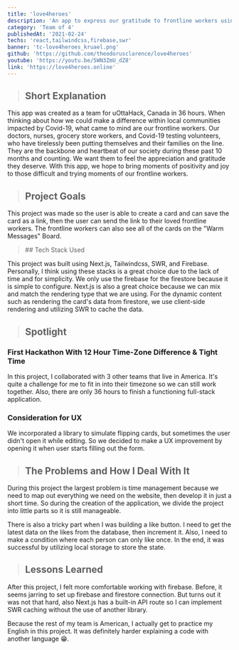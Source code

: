```yaml
---
title: 'love4heroes'
description: 'An app to express our gratitude to frontline workers using warm messages. Made for uOttaHack 4'
category: 'Team of 4'
publishedAt: '2021-02-24'
techs: 'react,tailwindcss,firebase,swr'
banner: 'tc-love4heroes_kruael.png'
github: 'https://github.com/theodorusclarence/love4heroes'
youtube: 'https://youtu.be/5WN3ZmU_dZ8'
link: 'https://love4heroes.online'
---
```


> ## Short Explanation

This app was created as a team for uOttaHack, Canada in 36 hours. When
thinking about how we could make a difference within local communities
impacted by Covid-19, what came to mind are our frontline workers. Our
doctors, nurses, grocery store workers, and Covid-19 testing
volunteers, who have tirelessly been putting themselves and their
families on the line. They are the backbone and heartbeat of our
society during these past 10 months and counting. We want them to feel
the appreciation and gratitude they deserve. With this app, we hope to
bring moments of positivity and joy to those difficult and trying
moments of our frontline workers.

> ## Project Goals

This project was made so the user is able to create a card and can
save the card as a link, then the user can send the link to their
loved frontline workers. The frontline workers can also see all of the
cards on the "Warm Messages" Board.

<blockquote className='with-icons'>
  ## Tech Stack Used
  <div class='not-prose mt-2'>
    <TechIcons techs={['react', 'tailwindcss', 'firebase', 'swr']} />
  </div>
</blockquote>

This project was built using Next.js, Tailwindcss, SWR, and Firebase.
Personally, I think using these stacks is a great choice due to the
lack of time and for simplicity. We only use the firebase for the
firestore because it is simple to configure. Next.js is also a great
choice because we can mix and match the rendering type that we are
using. For the dynamic content such as rendering the card's data from
firestore, we use client-side rendering and utilizing SWR to cache the
data.

<SplitImage>
  <Split>
    <CloudinaryImg
      mdx
      className='!mb-0'
      publicId='mstqmarfn/love4heroes/ss1_jbyadr'
      alt='ss1'
      width={800}
      height={1556}
    />
  </Split>
  <Split>
    <CloudinaryImg
      mdx
      className='!mb-0'
      publicId='mstqmarfn/love4heroes/ss2_qvyt5u'
      alt='ss2'
      width={800}
      height={426}
    />
    <CloudinaryImg
      mdx
      publicId='mstqmarfn/love4heroes/ss3_rr4edc'
      alt='ss3'
      width={800}
      height={426}
    />
    <CloudinaryImg
      mdx
      publicId='mstqmarfn/love4heroes/ss4_gvawji'
      alt='ss4'
      width={800}
      height={426}
    />
  </Split>
</SplitImage>

> ## Spotlight

### First Hackathon With 12 Hour Time-Zone Difference & Tight Time

In this project, I collaborated with 3 other teams that live in
America. It's quite a challenge for me to fit in into their timezone
so we can still work together. Also, there are only 36 hours to finish
a functioning full-stack application.

<CloudinaryImg
  mdx
  publicId='mstqmarfn/love4heroes/team_frd6g5'
  alt='team'
  width={1000}
  height={608}
/>

### Consideration for UX

We incorporated a library to simulate flipping cards, but sometimes
the user didn't open it while editing. So we decided to make a UX
improvement by opening it when user starts filling out the form.

<CloudinaryImg
  mdx
  publicId='mstqmarfn/love4heroes/love4heroesux_d9cica'
  alt='love4heroesux'
  width={640}
  height={329}
/>

> ## The Problems and How I Deal With It

During this project the largest problem is time management because we
need to map out everything we need on the website, then develop it in
just a short time. So during the creation of the application, we
divide the project into little parts so it is still manageable.

There is also a tricky part when I was building a like button. I need
to get the latest data on the likes from the database, then increment
it. Also, I need to make a condition where each person can only like
once. In the end, it was successful by utilizing local storage to
store the state.

<CloudinaryImg
  mdx
  publicId='mstqmarfn/love4heroes/likebutton_ikdrje'
  alt='likebutton'
  width={210}
  height={149}
/>

> ## Lessons Learned

After this project, I felt more comfortable working with firebase.
Before, it seems jarring to set up firebase and firestore connection.
But turns out it was not that hard, also Next.js has a built-in API
route so I can implement SWR caching without the use of another
library.

Because the rest of my team is American, I actually get to practice my
English in this project. It was definitely harder explaining a code
with another language 😁.

